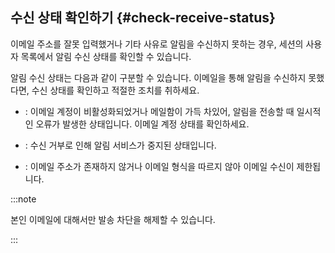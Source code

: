 ## 수신 상태 확인하기 {#check-receive-status}

이메일 주소를 잘못 입력했거나 기타 사유로 알림을 수신하지 못하는 경우, <Cmdname sid="alert_receive_settings_by_member" className="uitext" /> 세션의 사용자 목록에서 알림 수신 상태를 확인할 수 있습니다.

<ImgLang img="event-check-receive-status.png" />

알림 수신 상태는 다음과 같이 구분할 수 있습니다. 이메일을 통해 알림을 수신하지 못했다면, 수신 상태를 확인하고 적절한 조치를 취하세요.

* <Cmdname sid="bounce_transient" className="uitext" />: 이메일 계정이 비활성화되었거나 메일함이 가득 차있어, 알림을 전송할 때 일시적인 오류가 발생한 상태입니다. 이메일 계정 상태를 확인하세요. 

* <Cmdname sid="bounce_unsubscribe" className="uitext" />: 수신 거부로 인해 알림 서비스가 중지된 상태입니다.

* <Cmdname sid="bounce_permanent" className="uitext" />: 이메일 주소가 존재하지 않거나 이메일 형식을 따르지 않아 이메일 수신이 제한됩니다.

:::note

본인 이메일에 대해서만 발송 차단을 해제할 수 있습니다.

:::